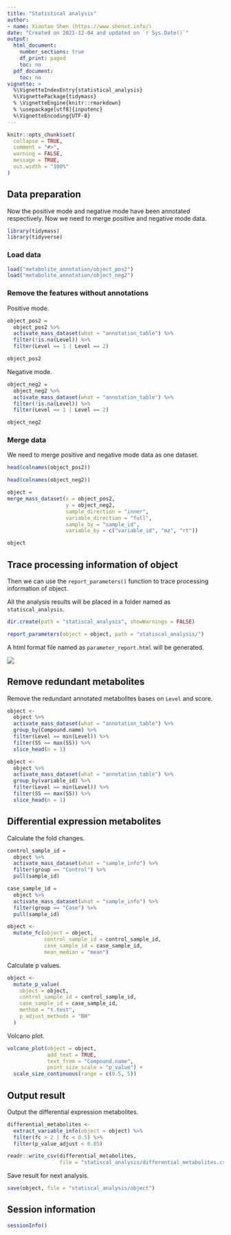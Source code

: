 ```yaml
---
title: "Statistical analysis"
author:
- name: Xiaotao Shen (https://www.shenxt.info/)
date: "Created on 2021-12-04 and updated on `r Sys.Date()`"
output:
  html_document:
    number_sections: true
    df_print: paged
    toc: no
  pdf_document:
    toc: no
vignette: >
  %\VignetteIndexEntry{statistical_analysis}
  %\VignettePackage{tidymass}
  % \VignetteEngine{knitr::rmarkdown}
  % \usepackage[utf8]{inputenc}
  %\VignetteEncoding{UTF-8}
---
```


```r
knitr::opts_chunk$set(
  collapse = TRUE,
  comment = "#>",
  warning = FALSE,
  message = TRUE,
  out.width = "100%"
)
```

## **Data preparation**

Now the positive mode and negative mode have been annotated respectively. Now we need to merge positive and negative mode data.

```r
library(tidymass)
library(tidyverse)
```

### Load data

```r
load("metabolite_annotation/object_pos2")
load("metabolite_annotation/object_neg2")
```

### Remove the features without annotations

Positive mode.

```r
object_pos2 = 
  object_pos2 %>% 
  activate_mass_dataset(what = "annotation_table") %>% 
  filter(!is.na(Level)) %>% 
  filter(Level == 1 | Level == 2)
```

```r
object_pos2
```

Negative mode.

```r
object_neg2 = 
  object_neg2 %>% 
  activate_mass_dataset(what = "annotation_table") %>% 
  filter(!is.na(Level)) %>% 
  filter(Level == 1 | Level == 2)
```

```r
object_neg2
```

### Merge data

We need to merge positive and negative mode data as one dataset.


```r
head(colnames(object_pos2))
```


```r
head(colnames(object_neg2))
```

```r
object = 
merge_mass_dataset(x = object_pos2, 
                   y = object_neg2, 
                   sample_direction = "inner",
                   variable_direction = "full", 
                   sample_by = "sample_id", 
                   variable_by = c("variable_id", "mz", "rt"))
```

```r
object
```

## **Trace processing information of object**

Then we can use the `report_parameters()` function to trace processing information of object.

All the analysis results will be placed in a folder named as `statiscal_analysis`.

```r
dir.create(path = "statiscal_analysis", showWarnings = FALSE)
```

```r
report_parameters(object = object, path = "statiscal_analysis/")
```

A html format file named as `parameter_report.html` will be generated.

![](figures/Screen-Shot-9.png)

## **Remove redundant metabolites**

Remove the redundant annotated metabolites bases on `Level` and score.

```r
object <-
  object %>% 
  activate_mass_dataset(what = "annotation_table") %>% 
  group_by(Compound.name) %>% 
  filter(Level == min(Level)) %>% 
  filter(SS == max(SS)) %>% 
  slice_head(n = 1)
```


```r
object <-
  object %>% 
  activate_mass_dataset(what = "annotation_table") %>% 
  group_by(variable_id) %>% 
  filter(Level == min(Level)) %>% 
  filter(SS == max(SS)) %>% 
  slice_head(n = 1)
```

## **Differential expression metabolites**

Calculate the fold changes.

```r
control_sample_id =
  object %>%
  activate_mass_dataset(what = "sample_info") %>%
  filter(group == "Control") %>%
  pull(sample_id)

case_sample_id =
  object %>%
  activate_mass_dataset(what = "sample_info") %>%
  filter(group == "Case") %>%
  pull(sample_id)
```

```r
object <-
  mutate_fc(object = object, 
            control_sample_id = control_sample_id, 
            case_sample_id = case_sample_id, 
            mean_median = "mean")
```


Calculate p values.

```r
object <-
  mutate_p_value(
    object = object,
    control_sample_id = control_sample_id,
    case_sample_id = case_sample_id,
    method = "t.test",
    p_adjust_methods = "BH"
  )
```


Volcano plot.

```r
volcano_plot(object = object,
             add_text = TRUE,
             text_from = "Compound.name", 
             point_size_scale = "p_value") +
  scale_size_continuous(range = c(0.5, 5))
```

## **Output result**

Output the differential expression metabolites.

```r
differential_metabolites <- 
  extract_variable_info(object = object) %>% 
  filter(fc > 2 | fc < 0.5) %>% 
  filter(p_value_adjust < 0.05)

readr::write_csv(differential_metabolites, 
                 file = "statiscal_analysis/differential_metabolites.csv")
```

Save result for next analysis.

```r
save(object, file = "statiscal_analysis/object")
```

## **Session information**

```r
sessionInfo()
```

